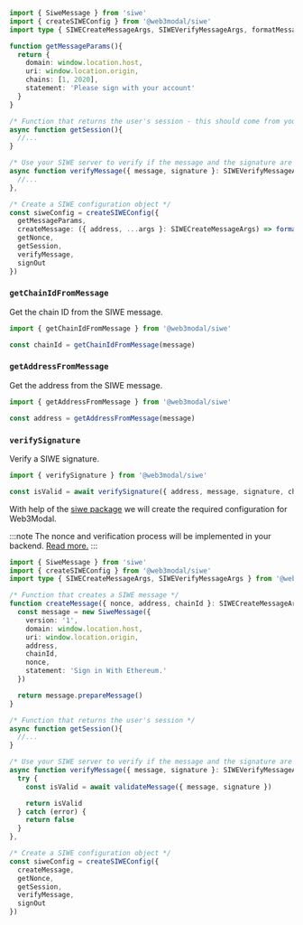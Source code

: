 
<Tabs groupId="version">
<TabItem value="one-click-auth" label="One-Click Auth">

```ts
import { SiweMessage } from 'siwe'
import { createSIWEConfig } from '@web3modal/siwe'
import type { SIWECreateMessageArgs, SIWEVerifyMessageArgs, formatMessage } from '@web3modal/siwe'

function getMessageParams(){
  return {
    domain: window.location.host,
    uri: window.location.origin,
    chains: [1, 2020],
    statement: 'Please sign with your account'
  }
}

/* Function that returns the user's session - this should come from your SIWE backend */
async function getSession(){
  //...
}

/* Use your SIWE server to verify if the message and the signature are valid */
async function verifyMessage({ message, signature }: SIWEVerifyMessageArgs){
  //...
},

/* Create a SIWE configuration object */
const siweConfig = createSIWEConfig({
  getMessageParams,
  createMessage: ({ address, ...args }: SIWECreateMessageArgs) => formatMessage(args, address),
  getNonce,
  getSession,
  verifyMessage,
  signOut
})
```

### `getChainIdFromMessage`

Get the chain ID from the SIWE message.

```ts
import { getChainIdFromMessage } from '@web3modal/siwe'

const chainId = getChainIdFromMessage(message)
```

### `getAddressFromMessage`

Get the address from the SIWE message.

```ts
import { getAddressFromMessage } from '@web3modal/siwe'

const address = getAddressFromMessage(message)
```

### `verifySignature`

Verify a SIWE signature.

```ts
import { verifySignature } from '@web3modal/siwe'

const isValid = await verifySignature({ address, message, signature, chainId, projectId })
```

</TabItem>
<TabItem value="legacy" label="Legacy">

With help of the [siwe package](https://docs.login.xyz/sign-in-with-ethereum/quickstart-guide/implement-the-frontend) we will create the required configuration for Web3Modal.

:::note
The nonce and verification process will be implemented in your backend. [Read more.](https://docs.login.xyz/sign-in-with-ethereum/quickstart-guide/implement-the-backend)
:::

```ts
import { SiweMessage } from 'siwe'
import { createSIWEConfig } from '@web3modal/siwe'
import type { SIWECreateMessageArgs, SIWEVerifyMessageArgs } from '@web3modal/siwe'

/* Function that creates a SIWE message */
function createMessage({ nonce, address, chainId }: SIWECreateMessageArgs){
  const message = new SiweMessage({
    version: '1',
    domain: window.location.host,
    uri: window.location.origin,
    address,
    chainId,
    nonce,
    statement: 'Sign in With Ethereum.'
  })

  return message.prepareMessage()
}

/* Function that returns the user's session */
async function getSession(){
  //...
}

/* Use your SIWE server to verify if the message and the signature are valid */
async function verifyMessage({ message, signature }: SIWEVerifyMessageArgs){
  try {
    const isValid = await validateMessage({ message, signature })

    return isValid
  } catch (error) {
    return false
  }
},

/* Create a SIWE configuration object */
const siweConfig = createSIWEConfig({
  createMessage,
  getNonce,
  getSession,
  verifyMessage,
  signOut
})
```

</TabItem>
</Tabs>
